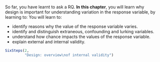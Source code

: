 ::: {.objectivesBox .objectives data-latex="{iconmonstr-target-4-240.png}"}
So far, you have learnt to ask a RQ.
**In this chapter**, you will learn why design is important for understanding variation in the response variable, by learning to:
You will learn to:

* identify reasons why the value of the response variable varies.
* identify and distinguish extraneous, confounding and lurking variables.
* understand how chance impacts the values of the response variable.
* explain external and internal validity.

:::


```r
SixSteps(2, 
         "Design: overview\nof internal validity")
```